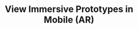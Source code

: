 ---
title: "View Immersive Prototypes in Mobile (AR)"
description: "Open and interactive with Editor prototypes in mobile AR in seconds."
---